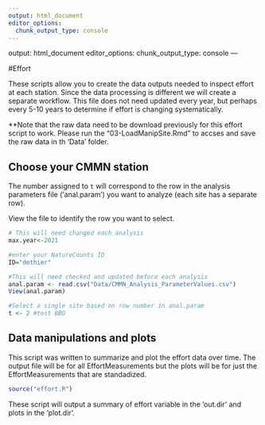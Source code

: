 ```yaml
---
output: html_document
editor_options: 
  chunk_output_type: console
---
```

output: html_document
editor_options: 
  chunk_output_type: console
---

#Effort

These scripts allow you to create the data outputs needed to inspect effort at each station. Since the data processing is different we will create a separate workflow. This file does not need updated every year, but perhaps every 5-10 years to determine if effort is changing systematically. 

**Note that the raw data need to be download previously for this effort script to work. Please run the "03-LoadManipSite.Rmd" to accses and save the raw data in th 'Data' folder. 

## Choose your CMMN station 

The number assigned to `t` will correspond to the row in the analysis parameters file ('anal.param') you want to analyze (each site has a separate row).

View the file to identify the row you want to select. 
```r

# This will need changed each analysis
max.year<-2021 

#enter your NatureCounts ID
ID="dethier" 

#This will need checked and updated before each analysis
anal.param <- read.csv("Data/CMMN_Analysis_ParameterValues.csv") 
View(anal.param)

```


```r

#Select a single site based on row number in anal.param
t <- 2 #test BBO

```

## Data manipulations and plots 

This script was written to summarize and plot the effort data over time. The output file will be for all EffortMeasurements but the plots will be for just the EffortMeasurements that are standadized. 

```r
  
source("effort.R")

```

These script will output a summary of effort variable in the 'out.dir' and plots in the 'plot.dir'. 

